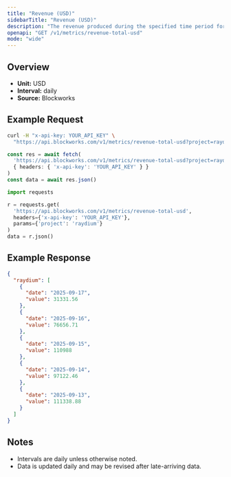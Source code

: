 ```yaml
---
title: "Revenue (USD)"
sidebarTitle: "Revenue (USD)"
description: "The revenue produced during the specified time period for given project."
openapi: "GET /v1/metrics/revenue-total-usd"
mode: "wide"
---
```


## Overview

- **Unit:** USD
- **Interval:** daily
- **Source:** Blockworks

## Example Request

<CodeGroup>

```bash cURL
curl -H "x-api-key: YOUR_API_KEY" \
  "https://api.blockworks.com/v1/metrics/revenue-total-usd?project=raydium"
```

```typescript TypeScript
const res = await fetch(
  'https://api.blockworks.com/v1/metrics/revenue-total-usd?project=raydium',
  { headers: { 'x-api-key': 'YOUR_API_KEY' } }
)
const data = await res.json()
```

```python Python
import requests

r = requests.get(
  'https://api.blockworks.com/v1/metrics/revenue-total-usd',
  headers={'x-api-key': 'YOUR_API_KEY'},
  params={'project': 'raydium'}
)
data = r.json()
```

</CodeGroup>

## Example Response

```json
{
  "raydium": [
    {
      "date": "2025-09-17",
      "value": 31331.56
    },
    {
      "date": "2025-09-16",
      "value": 76656.71
    },
    {
      "date": "2025-09-15",
      "value": 110988
    },
    {
      "date": "2025-09-14",
      "value": 97122.46
    },
    {
      "date": "2025-09-13",
      "value": 111338.88
    }
  ]
}
```

## Notes
- Intervals are daily unless otherwise noted.
- Data is updated daily and may be revised after late-arriving data.